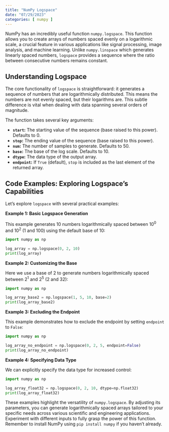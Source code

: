 ```yaml
---
title: "NumPy Logspace"
date: "07/29/2023"
categories: [ numpy ]
---
```


NumPy has an incredibly useful function `numpy.logspace`. This function allows you to create arrays of numbers spaced evenly on a logarithmic scale, a crucial feature in various applications like signal processing, image analysis, and machine learning.  Unlike `numpy.linspace` which generates linearly spaced numbers, `logspace` provides a sequence where the ratio between consecutive numbers remains constant.

## Understanding Logspace

The core functionality of `logspace` is straightforward: it generates a sequence of numbers that are logarithmically distributed.  This means the numbers are not evenly spaced, but their logarithms are.  This subtle difference is vital when dealing with data spanning several orders of magnitude.

The function takes several key arguments:

* **`start`:** The starting value of the sequence (base raised to this power).  Defaults to 0.
* **`stop`:**  The ending value of the sequence (base raised to this power).
* **`num`:** The number of samples to generate. Defaults to 50.
* **`base`:** The base of the log scale.  Defaults to 10.
* **`dtype`:** The data type of the output array.
* **`endpoint`:**  If `True` (default), `stop` is included as the last element of the returned array.


##  Code Examples: Exploring Logspace's Capabilities


Let's explore `logspace` with several practical examples:

**Example 1: Basic Logspace Generation**

This example generates 10 numbers logarithmically spaced between 10<sup>0</sup> and 10<sup>2</sup> (1 and 100) using the default base of 10:


```python
import numpy as np

log_array = np.logspace(0, 2, 10)
print(log_array)
```

**Example 2: Customizing the Base**

Here we use a base of 2 to generate numbers logarithmically spaced between 2<sup>1</sup> and 2<sup>5</sup> (2 and 32):

```python
import numpy as np

log_array_base2 = np.logspace(1, 5, 10, base=2)
print(log_array_base2)
```

**Example 3: Excluding the Endpoint**

This example demonstrates how to exclude the endpoint by setting `endpoint` to `False`:


```python
import numpy as np

log_array_no_endpoint = np.logspace(0, 2, 5, endpoint=False)
print(log_array_no_endpoint)
```

**Example 4: Specifying Data Type**


We can explicitly specify the data type for increased control:

```python
import numpy as np

log_array_float32 = np.logspace(0, 2, 10, dtype=np.float32)
print(log_array_float32)
```

These examples highlight the versatility of `numpy.logspace`. By adjusting its parameters, you can generate logarithmically spaced arrays tailored to your specific needs across various scientific and engineering applications.  Experiment with different inputs to fully grasp the power of this function.  Remember to install NumPy using `pip install numpy` if you haven't already.

